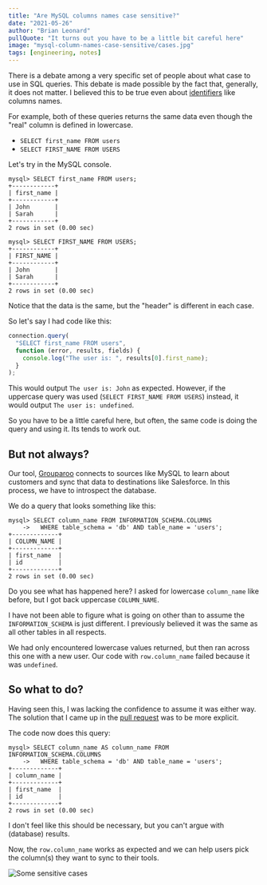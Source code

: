 ```yaml
---
title: "Are MySQL columns names case sensitive?"
date: "2021-05-26"
author: "Brian Leonard"
pullQuote: "It turns out you have to be a little bit careful here"
image: "mysql-column-names-case-sensitive/cases.jpg"
tags: [engineering, notes]
---
```


There is a debate among a very specific set of people about what case to use in SQL queries. This debate is made possible by the fact that, generally, it does not matter. I believed this to be true even about [identifiers](https://dev.mysql.com/doc/refman/8.0/en/identifier-case-sensitivity.html) like columns names.

For example, both of these queries returns the same data even though the "real" column is defined in lowercase.

- `SELECT first_name FROM users`
- `SELECT FIRST_NAME FROM USERS`

Let's try in the MySQL console.

```
mysql> SELECT first_name FROM users;
+------------+
| first_name |
+------------+
| John       |
| Sarah      |
+------------+
2 rows in set (0.00 sec)
```

```
mysql> SELECT FIRST_NAME FROM USERS;
+------------+
| FIRST_NAME |
+------------+
| John       |
| Sarah      |
+------------+
2 rows in set (0.00 sec)
```

Notice that the data is the same, but the "header" is different in each case.

So let's say I had code like this:

```js
connection.query(
  "SELECT first_name FROM users",
  function (error, results, fields) {
    console.log("The user is: ", results[0].first_name);
  }
);
```

This would output `The user is: John` as expected. However, if the uppercase query was used (`SELECT FIRST_NAME FROM USERS`) instead, it would output `The user is: undefined`.

So you have to be a little careful here, but often, the same code is doing the query and using it. Its tends to work out.

## But not always?

Our tool, [Grouparoo](https://www.grouparoo.com) connects to sources like MySQL to learn about customers and sync that data to destinations like Salesforce. In this process, we have to introspect the database.

We do a query that looks something like this:

```
mysql> SELECT column_name FROM INFORMATION_SCHEMA.COLUMNS
    ->   WHERE table_schema = 'db' AND table_name = 'users';
+-------------+
| COLUMN_NAME |
+-------------+
| first_name  |
| id          |
+-------------+
2 rows in set (0.00 sec)
```

Do you see what has happened here? I asked for lowercase `column_name` like before, but I got back uppercase `COLUMN_NAME`.

I have not been able to figure what is going on other than to assume the `INFORMATION_SCHEMA` is just different. I previously believed it was the same as all other tables in all respects.

We had only encountered lowercase values returned, but then ran across this one with a new user. Our code with `row.column_name` failed because it was `undefined`.

## So what to do?

Having seen this, I was lacking the confidence to assume it was either way. The solution that I came up in the [pull request](https://github.com/grouparoo/grouparoo/pull/1809) was to be more explicit.

The code now does this query:

```
mysql> SELECT column_name AS column_name FROM INFORMATION_SCHEMA.COLUMNS
    ->   WHERE table_schema = 'db' AND table_name = 'users';
+-------------+
| column_name |
+-------------+
| first_name  |
| id          |
+-------------+
2 rows in set (0.00 sec)
```

I don't feel like this should be necessary, but you can't argue with (database) results.

Now, the `row.column_name` works as expected and we can help users pick the column(s) they want to sync to their tools.

<Image
  centered
  alt="Some sensitive cases"
  src="mysql-column-names-case-sensitive/cases.jpg"
  width={827}
  height={620}
/>
